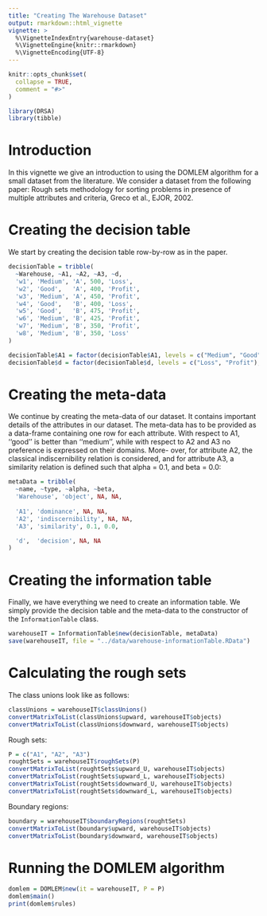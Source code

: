 ```yaml
---
title: "Creating The Warehouse Dataset"
output: rmarkdown::html_vignette
vignette: >
  %\VignetteIndexEntry{warehouse-dataset}
  %\VignetteEngine{knitr::rmarkdown}
  %\VignetteEncoding{UTF-8}
---
```


```r
knitr::opts_chunk$set(
  collapse = TRUE,
  comment = "#>"
)
```

```r
library(DRSA)
library(tibble)
```

# Introduction

In this vignette we give an introduction to using the DOMLEM algorithm for a small dataset from the literature. We consider a dataset from the following paper: Rough sets methodology for sorting problems in presence of multiple attributes and criteria, Greco et al., EJOR, 2002.

# Creating the decision table

We start by creating the decision table row-by-row as in the paper.

```r
decisionTable = tribble(
  ~Warehouse, ~A1, ~A2, ~A3, ~d,
  'w1', 'Medium', 'A', 500, 'Loss',
  'w2', 'Good',   'A', 400, 'Profit',
  'w3', 'Medium', 'A', 450, 'Profit',
  'w4', 'Good',   'B', 400, 'Loss',
  'w5', 'Good',   'B', 475, 'Profit',
  'w6', 'Medium', 'B', 425, 'Profit',
  'w7', 'Medium', 'B', 350, 'Profit',
  'w8', 'Medium', 'B', 350, 'Loss'
)

decisionTable$A1 = factor(decisionTable$A1, levels = c("Medium", "Good"), ordered = TRUE)
decisionTable$d = factor(decisionTable$d, levels = c("Loss", "Profit"), ordered = TRUE)
```


# Creating the meta-data

We continue by creating the meta-data of our dataset. It contains important details of the attributes in our dataset. The meta-data has to be provided as a data-frame containing one row for each attribute. With respect to A1, ‘‘good’’ is better than ‘‘medium’’, while with respect to A2 and A3 no preference is expressed on their domains. More- over, for attribute A2, the classical indiscernibility relation is considered, and for attribute A3, a similarity relation is defined such that alpha = 0.1, and beta = 0.0:

```r
metaData = tribble(
  ~name, ~type, ~alpha, ~beta,
  'Warehouse', 'object', NA, NA,
  
  'A1', 'dominance', NA, NA,
  'A2', 'indiscernibility', NA, NA,
  'A3', 'similarity', 0.1, 0.0,

  'd',  'decision', NA, NA
)
```

# Creating the information table

Finally, we have everything we need to create an information table. We simply provide the decision table and the meta-data to the constructor of the `InformationTable` class.

```r
warehouseIT = InformationTable$new(decisionTable, metaData)
save(warehouseIT, file = "../data/warehouse-informationTable.RData")
```

# Calculating the rough sets

The class unions look like as follows:

```r
classUnions = warehouseIT$classUnions()
convertMatrixToList(classUnions$upward, warehouseIT$objects)
convertMatrixToList(classUnions$downward, warehouseIT$objects)
```

Rough sets:

```r
P = c("A1", "A2", "A3")
roughtSets = warehouseIT$roughSets(P)
convertMatrixToList(roughtSets$upward_U, warehouseIT$objects)
convertMatrixToList(roughtSets$upward_L, warehouseIT$objects)
convertMatrixToList(roughtSets$downward_U, warehouseIT$objects)
convertMatrixToList(roughtSets$downward_L, warehouseIT$objects)
```

Boundary regions:

```r
boundary = warehouseIT$boundaryRegions(roughtSets)
convertMatrixToList(boundary$upward, warehouseIT$objects)
convertMatrixToList(boundary$downward, warehouseIT$objects)
```


# Running the DOMLEM algorithm

```r
domlem = DOMLEM$new(it = warehouseIT, P = P)
domlem$main()
print(domlem$rules)
```


